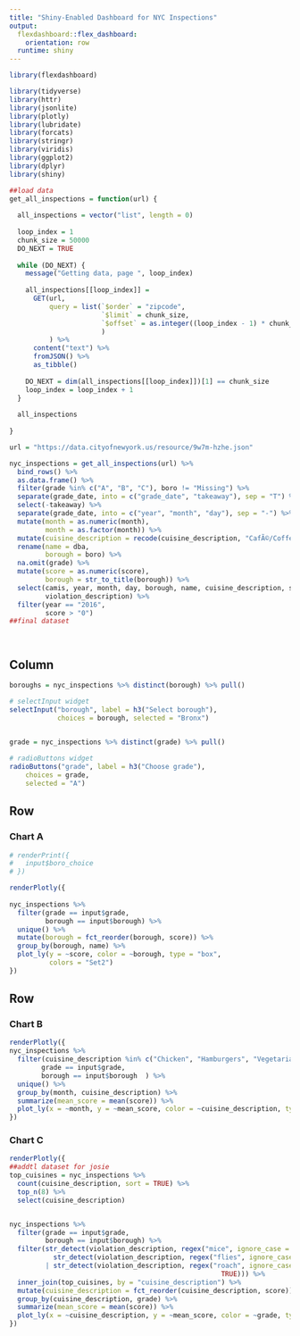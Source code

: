 ```yaml
---
title: "Shiny-Enabled Dashboard for NYC Inspections"
output: 
  flexdashboard::flex_dashboard:
    orientation: row
  runtime: shiny
---
```


```r
library(flexdashboard)
```


```r
library(tidyverse)
library(httr)
library(jsonlite)
library(plotly)
library(lubridate)
library(forcats)
library(stringr)
library(viridis)
library(ggplot2)
library(dplyr)
library(shiny)
```

```r
##load data
get_all_inspections = function(url) {
  
  all_inspections = vector("list", length = 0)
  
  loop_index = 1
  chunk_size = 50000
  DO_NEXT = TRUE
  
  while (DO_NEXT) {
    message("Getting data, page ", loop_index)
    
    all_inspections[[loop_index]] = 
      GET(url,
          query = list(`$order` = "zipcode",
                       `$limit` = chunk_size,
                       `$offset` = as.integer((loop_index - 1) * chunk_size)
                       )
          ) %>%
      content("text") %>%
      fromJSON() %>%
      as_tibble()
    
    DO_NEXT = dim(all_inspections[[loop_index]])[1] == chunk_size
    loop_index = loop_index + 1
  }
  
  all_inspections
  
}

url = "https://data.cityofnewyork.us/resource/9w7m-hzhe.json"

nyc_inspections = get_all_inspections(url) %>%
  bind_rows() %>% 
  as.data.frame() %>% 
  filter(grade %in% c("A", "B", "C"), boro != "Missing") %>% 
  separate(grade_date, into = c("grade_date", "takeaway"), sep = "T") %>%
  select(-takeaway) %>% 
  separate(grade_date, into = c("year", "month", "day"), sep = "-") %>%
  mutate(month = as.numeric(month),
         month = as.factor(month)) %>% 
  mutate(cuisine_description = recode(cuisine_description, "CafÃ©/Coffee/Tea" = "Cafe", "Latin (Cuban, Dominican, Puerto Rican, South & Central American)" = "Latin")) %>%
  rename(name = dba,
         borough = boro) %>% 
  na.omit(grade) %>% 
  mutate(score = as.numeric(score),
         borough = str_to_title(borough)) %>%
  select(camis, year, month, day, borough, name, cuisine_description, score, grade, 
         violation_description) %>% 
  filter(year == "2016",
         score > "0")
##final dataset




```


Column {.sidebar}
-----------------------------------------------------------------------

```r
boroughs = nyc_inspections %>% distinct(borough) %>% pull()

# selectInput widget
selectInput("borough", label = h3("Select borough"),
            choices = borough, selected = "Bronx")

  
grade = nyc_inspections %>% distinct(grade) %>% pull()

# radioButtons widget
radioButtons("grade", label = h3("Choose grade"),
    choices = grade, 
    selected = "A")
```


Row
-----------------------------------------------------------------------

### Chart A

```r
# renderPrint({ 
#   input$boro_choice
# })

renderPlotly({
    
nyc_inspections %>% 
  filter(grade == input$grade,
         borough == input$borough) %>% 
  unique() %>% 
  mutate(borough = fct_reorder(borough, score)) %>% 
  group_by(borough, name) %>% 
  plot_ly(y = ~score, color = ~borough, type = "box",
          colors = "Set2")
})
```

Row {.tabset .tabset-fade}
-----------------------------------------------------------------------

### Chart B

```r
renderPlotly({
nyc_inspections %>% 
  filter(cuisine_description %in% c("Chicken", "Hamburgers", "Vegetarian"),
        grade == input$grade,
        borough == input$borough  ) %>%
  unique() %>% 
  group_by(month, cuisine_description) %>% 
  summarize(mean_score = mean(score)) %>% 
  plot_ly(x = ~month, y = ~mean_score, color = ~cuisine_description, type = "scatter") 
})
```

### Chart C

```r

renderPlotly({ 
##addtl dataset for josie
top_cuisines = nyc_inspections %>%
  count(cuisine_description, sort = TRUE) %>% 
  top_n(8) %>% 
  select(cuisine_description) 


nyc_inspections %>% 
  filter(grade == input$grade,
         borough == input$borough) %>% 
  filter(str_detect(violation_description, regex("mice", ignore_case = TRUE)) |
           str_detect(violation_description, regex("flies", ignore_case = TRUE))
         | str_detect(violation_description, regex("roach", ignore_case =
                                                     TRUE))) %>%
  inner_join(top_cuisines, by = "cuisine_description") %>%
  mutate(cuisine_description = fct_reorder(cuisine_description, score)) %>%
  group_by(cuisine_description, grade) %>%
  summarize(mean_score = mean(score)) %>%
  plot_ly(x = ~cuisine_description, y = ~mean_score, color = ~grade, type = "bar")
})

```

